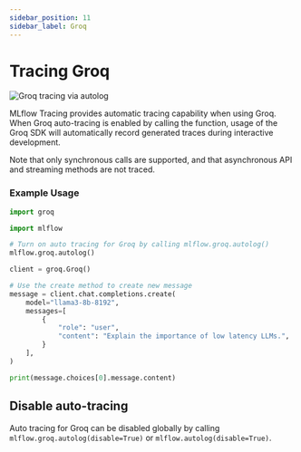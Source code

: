 ```yaml
---
sidebar_position: 11
sidebar_label: Groq
---
```



# Tracing Groq

![Groq tracing via autolog](/images/llms/groq/groq-tracing.png)

MLflow Tracing provides automatic tracing capability when using Groq.
When Groq auto-tracing is enabled by calling the <APILink fn="mlflow.groq.autolog" /> function,
usage of the Groq SDK will automatically record generated traces during interactive development.

Note that only synchronous calls are supported, and that asynchronous API and streaming methods are not traced.

### Example Usage

```python
import groq

import mlflow

# Turn on auto tracing for Groq by calling mlflow.groq.autolog()
mlflow.groq.autolog()

client = groq.Groq()

# Use the create method to create new message
message = client.chat.completions.create(
    model="llama3-8b-8192",
    messages=[
        {
            "role": "user",
            "content": "Explain the importance of low latency LLMs.",
        }
    ],
)

print(message.choices[0].message.content)
```

## Disable auto-tracing

Auto tracing for Groq can be disabled globally by calling `mlflow.groq.autolog(disable=True)` or `mlflow.autolog(disable=True)`.
